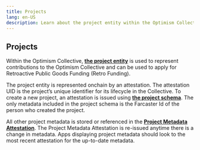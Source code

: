 ```yaml
---
title: Projects
lang: en-US
description: Learn about the project entity within the Optimism Collective's identity stack.
---
```


## Projects

Within the Optimism Collective, **[the project entity](https://community.optimism.io/docs/identity/project-and-individual-identity-in-the-collective/#people)** is used to represent contributions to the Optimism Collective and can be used to apply for Retroactive Public Goods Funding (Retro Funding).

The project entity is represented onchain by an attestation. The attestation UID is the project’s unique identifier for its lifecycle in the Collective. To create a new project, an attestation is issued using **[the project schema](https://optimism.easscan.org/schema/view/0x7ae9f4adabd9214049df72f58eceffc48c4a69e920882f5b06a6c69a3157e5bd)**. The only metadata included in the project schema is the Farcaster Id of the person who created the project. 

All other project metadata is stored or referenced in the **[Project Metadata Attestation](https://optimism.easscan.org/schema/view/0xe035e3fe27a64c8d7291ae54c6e85676addcbc2d179224fe7fc1f7f05a8c6eac)**. The Project Metadata Attestation is re-issued anytime there is a change in metadata. Apps displaying project metadata should look to the most recent attestation for the up-to-date metadata.
